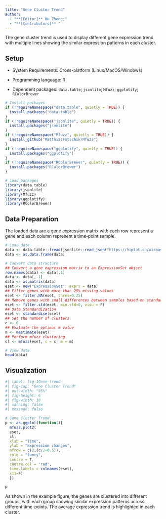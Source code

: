 ```yaml
---
title: "Gene Cluster Trend"
author:
  - "**[Editor]** Hu Zheng;"
  - "**[Contributors]** "
---
```


The gene cluster trend is used to display different gene expression trend with multiple lines showing the similar expression patterns in each cluster.

## Setup

-   System Requirements: Cross-platform (Linux/MacOS/Windows)

-   Programming language: R

-   Dependent packages: `data.table`; `jsonlite`; `Mfuzz`; `ggplotify`; `RColorBrewer`

```r
# Install packages
if (!requireNamespace("data.table", quietly = TRUE)) {
  install.packages("data.table")
}
if (!requireNamespace("jsonlite", quietly = TRUE)) {
  install.packages("jsonlite")
}
if (!requireNamespace("Mfuzz", quietly = TRUE)) {
  install_github("MatthiasFutschik/Mfuzz")
}
if (!requireNamespace("ggplotify", quietly = TRUE)) {
  install.packages("ggplotify")
}
if (!requireNamespace("RColorBrewer", quietly = TRUE)) {
  install.packages("RColorBrewer")
}

# Load packages
library(data.table)
library(jsonlite)
library(Mfuzz)
library(ggplotify)
library(RColorBrewer)
```

## Data Preparation

The loaded data are a gene expression matrix with each row represent a gene and each column represent a time-point sample.

```r
# Load data
data <- data.table::fread(jsonlite::read_json("https://hiplot.cn/ui/basic/gene-trend/data.json")$exampleData$textarea[[1]])
data <- as.data.frame(data)

# Convert data structure
## Convert a gene expression matrix to an ExpressionSet object
row.names(data) <- data[,1]
data <- data[,-1]
data <- as.matrix(data)
eset <- new("ExpressionSet", exprs = data)
## Filter genes with more than 25% missing values
eset <- filter.NA(eset, thres=0.25)
## Remove genes with small differences between samples based on standard deviation
eset <- filter.std(eset, min.std=0, visu = F)
## Data Standardization
eset <- standardise(eset)
## Set the number of clusters
c <- 6
## Evaluate the optimal m value
m <- mestimate(eset)
## Perform mfuzz clustering
cl <- mfuzz(eset, c = c, m = m)

# View data
head(data)
```

## Visualization

```r
#| label: fig-1Gene-trend
#| fig-cap: "Gene Cluster Trend"
#| out.width: "95%"
#| fig-height: 6
#| fig-width: 10
#| warning: false
#| message: false

# Gene Cluster Trend
p <- as.ggplot(function(){
  mfuzz.plot2(
  eset,
  cl,
  xlab = "Time",
  ylab = "Expression changes",
  mfrow = c(2,(c/2+0.5)),
  colo = "fancy",
  centre = T,
  centre.col = "red",
  time.labels = colnames(eset),
  x11=F)
  })

p
```

As shown in the example figure, the genes are clustered into different groups, with each group showing similar expression patterns across different time-points. The average expression trend is highlighted in each cluster.

